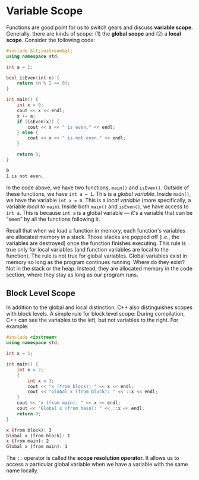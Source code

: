 # Variable Scope

Functions are good point for us to switch gears and discuss **variable
scope**. Generally, there are kinds of scope: (1) the **global scope** and
(2) a **local scope**. Consider the following code:

```cpp
#include &lt;iostream&gt;
using namespace std;

int a = 1;

bool isEven(int n) {
	return (n % 2 == 0);
}

int main() {
	int x = 0;
	cout << x << endl;
	x += a;
	if (isEven(x)) {
		cout << x << " is even." << endl;
	} else {
		cout << x << " is not even." << endl;
	}

	return 0;
}
```

```bash
0
1 is not even.
```

In the code above, we have two functions, `main()` and `isEven()`. Outside
of these functions, we have `int a = 1`. This is a _global variable_.
Inside `main()`, we have the variable `int x = 0`. This is a _local
variable_ (more specifically, a variable _local to_ `main`). Inside both
`main()` and `isEven()`, we have access to `int a`. This is because `int a`
is a global variable &mdash; it's a variable that can be &#8220;seen&#8221;
by all the functions following it.

Recall that when we load a function in memory, each function's variables
are allocated memory in a stack. Those stacks are popped off (i.e., the
variables are destroyed) once the function finishes executing. This rule is
true only for local variables (and function variables are local to the
function). The rule is not true for global variables. Global variables
exist in memory so long as the program continues running. Where do they
exist? Not in the stack or the heap. Instead, they are allocated memory in
the code section, where they stay as long as our program runs.

## Block Level Scope

In addition to the global and local distinction, C++ also distinguishes
scopes with block levels. A simple rule for block level scope: During
compilation, C++ can see the variables to the left, but not variables to
the right. For example:

```cpp
#include <iostream>
using namespace std;

int x = 1;

int main() {
	int x = 2;
	{
		int x = 3;
		cout << "x (from block): " << x << endl;
		cout << "Global x (from block): " << ::x << endl;
	}
	cout << "x (from main): " << x << endl;
	cout << "Global x (from main): " << ::x << endl;
	return 0;
}
```

```bash
x (from block): 3
Global x (from block): 1
x (from main): 2
Global x (from main): 1
```

The `::` operator is called the **scope resolution operator**. It allows us
to access a particular global variable when we have a variable with the
same name locally.
